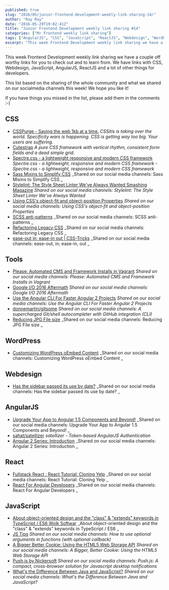 ```yaml
---
published: true
slug: "2016/05/junior-frontend-development-weekly-link-sharing-14/"
author: "Ray Ray"
date: "2016-05-29T19:02:41Z"
title: "Junior Frontend Development weekly link sharing #14"
categories: ["Mr Frontend weekly link sharing"]
tags: ["AngularJS", "CSS", "JavaScript", "ReactJS", "Webdesign", "WordPress"]
excerpt: "This week Frontend Development weekly link sharing we have a couple off worthy links for you to che..."
---
```


This week Frontend Development weekly link sharing we have a couple off worthy links for you to check out and to learn from. We have links with CSS, Webdesign, JavaScript, AngularJS, ReactJS and a lot of other things for developers.

This list based on the sharing of the whole community and what we shared on our socialmedia channels this week! We hope you like it!

If you have things you missed in the list, please add them in the comments :-)

## CSS

* [CSSPurge - Saving the web 1kb at a time.](http://www.csspurge.com "CSSPurge - Saving the web 1kb at a time.") _CSSitis is taking over the world. Specificity wars is happening. CSS is getting way too big. Your users are suffering._
* [Cutestrap](https://www.cutestrap.com "Cutestrap") _A pure CSS framework with vertical rhythm, consistent form fields and a dead simple grid._
* [Spectre.css - a lightweight responsive and modern CSS framework](http://buff.ly/1Rw1w3M "Spectre.css - a lightweight responsive and modern CSS framework") _Spectre.css - a lightweight, responsive and modern CSS framework - Spectre.css - a lightweight, responsive and modern CSS framework_
* [Sass Mixins to Simplify CSS](http://buff.ly/1UhlnbI "Sass Mixins to Simplify CSS") _Shared on our social media channels: Sass Mixins to Simplify CSS _
* [Stylelint: The Style Sheet Linter We've Always Wanted Smashing Magazine](http://buff.ly/1VlgKQc "Stylelint: The Style Sheet Linter We've Always Wanted Smashing Magazine") _Shared on our social media channels: Stylelint: The Style Sheet Linter We've Always Wanted_
* [Using CSS's object-fit and object-position Properties](http://buff.ly/22n4gZn "Using CSS's object-fit and object-position Properties") _Shared on our social media channels: Using CSS's object-fit and object-position Properties_
* [SCSS anti-patterns](http://buff.ly/22n3NXa "SCSS anti-patterns") _Shared on our social media channels: SCSS anti-patterns _
* [Refactoring Legacy CSS](http://buff.ly/1Rmp37q "Refactoring Legacy CSS") _Shared on our social media channels: Refactoring Legacy CSS _
* [ease-out in; ease-in out | CSS-Tricks](http://buff.ly/22jChtE "ease-out in; ease-in out | CSS-Tricks") _Shared on our social media channels: ease-out, in; ease-in, out _

## Tools

* [Please: Automated CMS and Framework Installs in Vagrant](http://buff.ly/1OZ7gso "Please: Automated CMS and Framework Installs in Vagrant") _Shared on our social media channels: Please: Automated CMS and Framework Installs in Vagrant_
* [Google I/O 2016 Aftermath](http://buff.ly/1OMuUDa "Google I/O 2016 Aftermath") _Shared on our social media channels: Google I/O 2016 Aftermath_
* [Use the Angular CLI For Faster Angular 2 Projects](http://buff.ly/1Xu0xs5 "Use the Angular CLI For Faster Angular 2 Projects") _Shared on our social media channels: Use the Angular CLI For Faster Angular 2 Projects_
* [donnemartin/gitsome](http://buff.ly/22n41NQ "donnemartin/gitsome") _Shared on our social media channels: A supercharged Git/shell autocompleter with GitHub integration (CLI)_
* [Reducing JPG File size](http://buff.ly/1s1tujk "Reducing JPG File size") _Shared on our social media channels: Reducing JPG File size _

## WordPress

* [Customizing WordPress oEmbed Content](http://buff.ly/25fiyQY "Customizing WordPress oEmbed Content") _Shared on our social media channels: Customizing WordPress oEmbed Content _

## Webdesign

* [Has the sidebar passed its use by date?](http://buff.ly/1Ttv8Gx "Has the sidebar passed its use by date?") _Shared on our social media channels: Has the sidebar passed its use by date? _

## AngularJS

* [Upgrade Your App to Angular 1.5 Components and Beyond!](http://buff.ly/22jBQiR "Upgrade Your App to Angular 1.5 Components and Beyond!") _Shared on our social media channels: Upgrade Your App to Angular 1.5 Components and Beyond! _
* [sahat/satellizer](https://github.com/sahat/satellizer "sahat/satellizer") _satellizer - Token-based AngularJS Authentication_
* [Angular 2 Series: Introduction](http://buff.ly/1sxooLA "Angular 2 Series: Introduction") _Shared on our social media channels: Angular 2 Series: Introduction _

## React

* [Fullstack React : React Tutorial: Cloning Yelp](http://buff.ly/1WQh3DA "Fullstack React : React Tutorial: Cloning Yelp") _Shared on our social media channels: React Tutorial: Cloning Yelp _
* [React For Angular Developers](http://buff.ly/1RmpyhQ "React For Angular Developers") _Shared on our social media channels: React For Angular Developers _

## JavaScript

* [About object-oriented design and the "class" & "extends" keywords in TypeScript / ES6 Wolk Softwar](http://buff.ly/1Rw1GbE "About object-oriented design and the ") _About object-oriented design and the "class" & "extends" keywords in TypeScript / ES6 _
* [JS Tips](http://buff.ly/1TttxAy "JS Tips") _Shared on our social media channels: How to use optional arguments in functions (with optional callback)_
* [A Bigger Better Cookie: Using the HTML5 Web Storage API](http://buff.ly/25haHlQ "A Bigger Better Cookie: Using the HTML5 Web Storage API") _Shared on our social media channels: A Bigger, Better Cookie: Using the HTML5 Web Storage API_
* [Push.js by Nickersoft](http://buff.ly/1Rgb0QE "Push.js by Nickersoft") _Shared on our social media channels: Push.js: A compact, cross-browser solution for Javascript desktop notifications_
* [What's the Difference Between Java and JavaScript?](http://buff.ly/1Tmsp1E "What's the Difference Between Java and JavaScript?") _Shared on our social media channels: What's the Difference Between Java and JavaScript?_